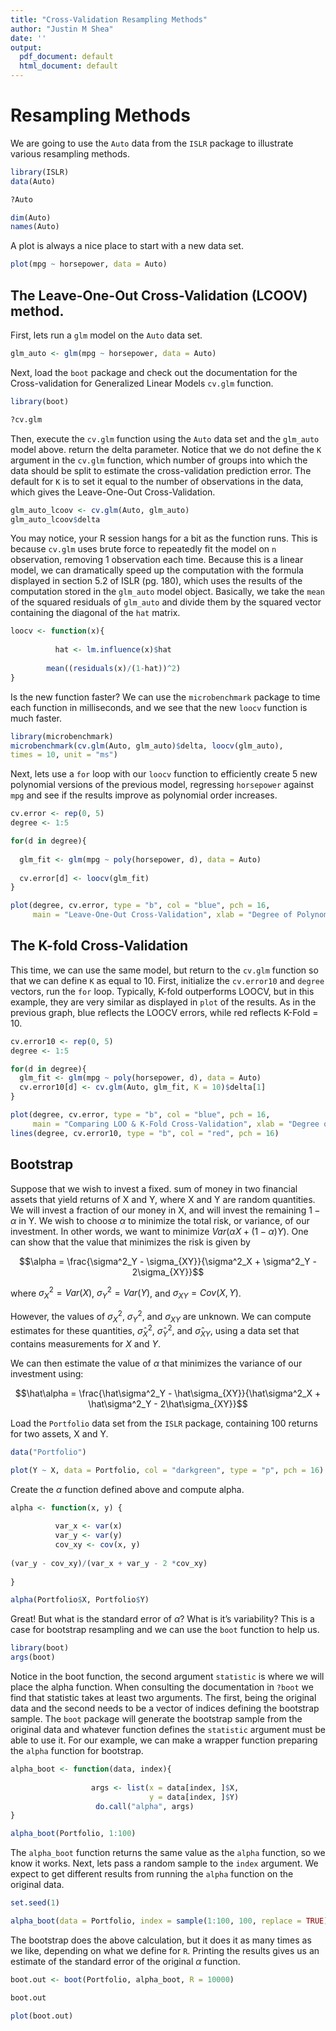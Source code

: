 ```yaml
---
title: "Cross-Validation Resampling Methods"
author: "Justin M Shea"
date: ''
output:
  pdf_document: default
  html_document: default
---
```


Resampling Methods
================

We are going to use the `Auto` data from the `ISLR` package to illustrate various resampling methods. 

```r
library(ISLR)
data(Auto)
```

```r
?Auto
```
```r
dim(Auto)
names(Auto)
```

A plot is always a nice place to start with a new data set.
```r
plot(mpg ~ horsepower, data = Auto)
```



## The Leave-One-Out Cross-Validation (LCOOV) method.

First, lets run a `glm` model on the `Auto` data set.

```r
glm_auto <- glm(mpg ~ horsepower, data = Auto)
```

Next, load the `boot` package and check out the documentation for the Cross-validation for Generalized Linear Models `cv.glm` function.

```r
library(boot)
```
```r
?cv.glm
```

Then, execute the `cv.glm` function using the `Auto` data set and the `glm_auto` model above. return the delta parameter. Notice that we do not define the `K` argument in the `cv.glm` function, which number of groups into which the data should be split to estimate the cross-validation prediction error. The default for `K` is to set it equal to the number of observations in the data, which gives the Leave-One-Out Cross-Validation.

```r
glm_auto_lcoov <- cv.glm(Auto, glm_auto)
glm_auto_lcoov$delta
```

You may notice, your R session hangs for a bit as the function runs. This is because `cv.glm` uses brute force to repeatedly fit the model on `n` observation, removing 1 observation each time. Because this is a linear model, we can dramatically speed up the computation with the formula displayed in section 5.2 of ISLR (pg. 180), which uses the results of the computation stored in the `glm_auto` model object. Basically, we take the `mean` of the squared residuals of `glm_auto` and divide them by the squared vector containing the diagonal of the `hat` matrix.

```r
loocv <- function(x){
        
          hat <- lm.influence(x)$hat
        
        mean((residuals(x)/(1-hat))^2)
}
```

Is the new function faster? We can use the `microbenchmark` package to time each function in milliseconds, and we see that the new `loocv` function is much faster.

```r
library(microbenchmark)
microbenchmark(cv.glm(Auto, glm_auto)$delta, loocv(glm_auto),
times = 10, unit = "ms")
```

\newpage

Next, lets use a `for` loop with our `loocv` function to efficiently create 5 new polynomial versions of the previous model, regressing `horsepower` against `mpg` and see if the results improve as polynomial order increases.

```r
cv.error <- rep(0, 5)
degree <- 1:5

for(d in degree){
        
  glm_fit <- glm(mpg ~ poly(horsepower, d), data = Auto)
  
  cv.error[d] <- loocv(glm_fit)
}

plot(degree, cv.error, type = "b", col = "blue", pch = 16,
     main = "Leave-One-Out Cross-Validation", xlab = "Degree of Polynomial")
```

\newpage

## The K-fold Cross-Validation

This time, we can use the same model, but return to the `cv.glm` function so that we can define `K` as equal to 10. First, initialize the `cv.error10` and `degree` vectors, run the `for` loop. Typically, K-fold outperforms LOOCV, but in this example, they are very similar as displayed in `plot` of the results. As in the previous graph, blue reflects the LOOCV errors, while red reflects K-Fold = 10.
```r
cv.error10 <- rep(0, 5)
degree <- 1:5

for(d in degree){
  glm_fit <- glm(mpg ~ poly(horsepower, d), data = Auto)
  cv.error10[d] <- cv.glm(Auto, glm_fit, K = 10)$delta[1]
}

plot(degree, cv.error, type = "b", col = "blue", pch = 16, 
     main = "Comparing LOO & K-Fold Cross-Validation", xlab = "Degree of Polynomial")
lines(degree, cv.error10, type = "b", col = "red", pch = 16)
```

## Bootstrap

Suppose that we wish to invest a fixed. sum of money in two financial assets that yield returns of X and Y, where X and Y are random quantities. We will invest a fraction of our money in X, and will invest the remaining $1 - \alpha$ in Y. We wish to choose $\alpha$ to minimize the total risk, or variance, of our investment. In other words, we want to minimize $Var(\alpha X + (1-\alpha)Y)$. One can show that the value that minimizes the risk is given by

$$\alpha = \frac{\sigma^2_Y - \sigma_{XY}}{\sigma^2_X + \sigma^2_Y - 2\sigma_{XY}}$$

where $\sigma^2_X = Var(X)$, $\sigma^2_Y = Var(Y)$, and $\sigma_{XY} = Cov(X,Y)$.

However, the values of $\sigma^2_X$, $\sigma^2_Y$, and  $\sigma_{XY}$ are unknown.
We can compute estimates for these quantities, $\hat\sigma^2_X$, $\hat\sigma^2_Y$, and  $\hat\sigma_{XY}$, using a data set that contains measurements for $X$ and $Y$.

We can then estimate the value of $\alpha$ that minimizes the variance of our investment using:

$$\hat\alpha = \frac{\hat\sigma^2_Y - \hat\sigma_{XY}}{\hat\sigma^2_X + \hat\sigma^2_Y - 2\hat\sigma_{XY}}$$

Load the `Portfolio` data set from the `ISLR` package, containing 100 returns for two assets, X and Y.

```r
data("Portfolio")
```

```r
plot(Y ~ X, data = Portfolio, col = "darkgreen", type = "p", pch = 16)
```

Create the $\alpha$ function defined above and compute alpha.
```r
alpha <- function(x, y) {
        
          var_x <- var(x)
          var_y <- var(y)
          cov_xy <- cov(x, y)
          
(var_y - cov_xy)/(var_x + var_y - 2 *cov_xy)
          
}

alpha(Portfolio$X, Portfolio$Y)
```

Great! But what is the standard error of $\alpha$? What is it's variability?
This is a case for bootstrap resampling and we can use the `boot` function to help us.

```r
library(boot)
args(boot)
```

Notice in the boot function, the second argument `statistic` is where we will place the alpha function. When consulting the documentation in `?boot` we find that statistic takes at least two arguments. The first, being the original data and the second needs to be a vector of indices defining the bootstrap sample. The `boot` package will generate the bootstrap sample from the original data and whatever function defines the `statistic` argument must be able to use it. For our example, we can make a wrapper function preparing the `alpha` function for bootstrap.

```r
alpha_boot <- function(data, index){
        
                  args <- list(x = data[index, ]$X, 
                               y = data[index, ]$Y)
                   do.call("alpha", args)
}

alpha_boot(Portfolio, 1:100)
```

The `alpha_boot` function returns the same value as the `alpha` function, so we know it works. Next, lets pass a random sample to the `index` argument. We expect to get different results from running the `alpha` function on the original data.
```r
set.seed(1)

alpha_boot(data = Portfolio, index = sample(1:100, 100, replace = TRUE))
```

The bootstrap does the above calculation, but it does it as many times as we like, depending on what we define for `R`. Printing the results gives us an estimate of the standard error of the original $\alpha$ function.

```r
boot.out <- boot(Portfolio, alpha_boot, R = 10000)

boot.out

plot(boot.out)
```


